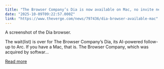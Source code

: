 ```yaml
---
title: "The Browser Company’s Dia is now available on Mac, no invite needed"
date: "2025-10-09T09:22:57.000Z"
link: "https://www.theverge.com/news/797436/dia-browser-available-mac"
---
```


A screenshot of the Dia browser.	

The wait(list) is over for The Browser Company’s Dia, its AI-powered follow-up to Arc. If you have a Mac, that is.
The Browser Company, which was acquired by softwar...

[Read more](https://www.theverge.com/news/797436/dia-browser-available-mac)

